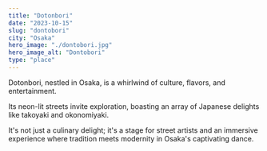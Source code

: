 ```yaml
---
title: "Dotonbori"
date: "2023-10-15"
slug: "dontobori"
city: "Osaka"
hero_image: "./dontobori.jpg"
hero_image_alt: "Dontobori"
type: "place"
---
```


Dotonbori, nestled in Osaka, is a whirlwind of culture, flavors, and entertainment.

Its neon-lit streets invite exploration, boasting an array of Japanese delights like takoyaki and okonomiyaki. 

It's not just a culinary delight; it's a stage for street artists and an immersive experience where tradition meets modernity in Osaka's captivating dance.